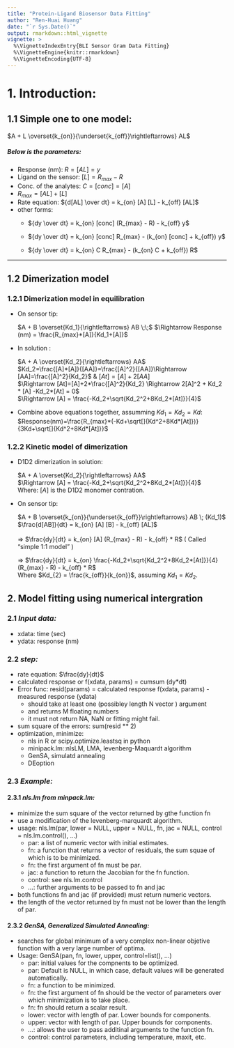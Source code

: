 ```yaml
---
title: "Protein-Ligand Biosensor Data Fitting"
author: "Ren-Huai Huang"
date: "`r Sys.Date()`"
output: rmarkdown::html_vignette
vignette: >
  %\VignetteIndexEntry{BLI Sensor Gram Data Fitting}
  %\VignetteEngine{knitr::rmarkdown}
  %\VignetteEncoding{UTF-8}
---
```


# 1. Introduction: 
## 1.1 Simple one to one model:  

$A + L \overset{k_{on}}{\underset{k_{off}}\rightleftarrows} AL$  

##### Below is the parameters:    

* Response (nm): $R = [AL] = y$    
* Ligand on the sensor: $[L] = R_{max} - R$  
* Conc. of the analytes: $C = [conc] = [A]$  
* $R_{max} = [AL] + [L]$  
* Rate equation: ${d[AL] \over dt} = k_{on}  [A]  [L] - k_{off}  [AL]$
* other forms: 
    + ${dy \over dt} = k_{on} [conc] (R_{max} - R) - k_{off}  y$  

    + ${dy \over dt} = k_{on} [conc] R_{max} - (k_{on} [conc] + k_{off})  y$ 

    + ${dy \over dt} = k_{on} C R_{max} - (k_{on} C + k_{off})  R$ 

-----

## 1.2 Dimerization model 
### 1.2.1 Dimerization model in equilibration

<ul>    
<li>On sensor tip:</li>      
  $A + B \overset{Kd_1}{\rightleftarrows} AB \;\;$   $\Rightarrow Response (nm) = \frac{R_{max}*[A]}{Kd_1+[A]}$   

<li>In solution :</li>     
  $A + A \overset{Kd_2}{\rightleftarrows} AA$  
  $Kd_2=\frac{[A]*[A]}{[AA]}=\frac{[A]^2}{[AA]}\Rightarrow [AA]=\frac{[A]^2}{Kd_2}$ & $[At] = [A] + 2[AA]$    
  $\Rightarrow [At]=[A]+2*\frac{[A]^2}{Kd_2} \Rightarrow 2[A]^2 + Kd_2 * [A] -Kd_2*[At] = 0$     
  $\Rightarrow [A] = \frac{-Kd_2+\sqrt{Kd_2^2+8Kd_2*[At]}}{4}$  

<li>Combine above equations together, assumming $Kd_1 = Kd_2 = Kd$:</li>   
  $Response(nm)=\frac{R_{max}*(-Kd+\sqrt[]{Kd^2+8Kd*[At]})}{3Kd+\sqrt[]{Kd^2+8Kd*[At]}}$     
</ul>    


### 1.2.2 Kinetic model of dimerization
<ul>
<li>D1D2 dimerization in solution: </li>     
  $A + A \overset{Kd_2}{\rightleftarrows} AA$   
  $\Rightarrow [A] = \frac{-Kd_2+\sqrt{Kd_2^2+8Kd_2*[At]}}{4}$     
  Where: $[A]$ is the D1D2 monomer contration.   
  
<li>On sensor tip: </li>
     
  $A + B \overset{k_{on}}{\underset{k_{off}}\rightleftarrows} AB \; (Kd_1)$    
  $\frac{d[AB]}{dt} = k_{on} [A] [B] - k_{off} [AL]$  <br/>  
  $\Rightarrow$
   $\frac{dy}{dt} = k_{on} [A] (R_{max} - R) - k_{off} * R$      ( Called "simple 1:1 model" )
  
  $\Rightarrow$
   $\frac{dy}{dt} = k_{on} \frac{-Kd_2+\sqrt{Kd_2^2+8Kd_2*[At]}}{4} (R_{max} - R) - k_{off} * R$  
   Where $Kd_{2} = \frac{k_{off}}{k_{on}}$, assuming $Kd_1 = Kd_2$. 
   
</ul>  

</font>

## 2. Model fitting using numerical intergration

### 2.1 *Input data: *

* xdata: time (sec)
* ydata: response (nm)

### 2.2 *step:*    

* rate equation: $\frac{dy}{dt}$    
* calculated response or f(xdata, params) = cumsum (dy*dt)   
* Error func: resid(params) = calculated response f(xdata, params) - measured response (ydata)  
    + should take at least one (possibley length N vector ) argument 
    + and returns M floating numbers
    + it must not return NA, NaN or fitting might fail. 
* sum square of the errors: sum(resid ** 2)    
* optimization, minimize:    
    + nls in R or scipy.optimize.leastsq in python    
    + minipack.lm::nlsLM, LMA,  levenberg-Maquardt algorithm    
    + GenSA, simulatd annealing    
    + DEoption    

### 2.3 *Example:* 
#### 2.3.1 *nls.lm from minpack.lm:*         
+ minimize the sum square of the vector returned by gthe function fn     
+ use a modification of the levenberg-marquardt algorithm.     
+ usage: nls.lm(par, lower = NULL, upper = NULL, fn, jac = NULL, 
    control = nls.lm.control(), ...)
    - par: a list of numeric vector with initial estimates. 
    - fn: a function that returns a vector of residuals, the sum squae of which is to be minimized.  
    - fn: the first argument of fn must be par. 
    - jac: a function to return the Jacobian for the fn function. 
    - control: see nls.lm.control
    - ...: further arguments to be passed to fn and jac
+ both functions fn and jac (if provided) must return numeric vectors. 
+ the length of the vector returned by fn must not be lower than the length of par. 

#### 2.3.2 *GenSA, Generalized Simulated Annealing:*   

+ searches for global minimum of a very complex non-linear objetive function with a very large number of optima. 
+ Usage: GenSA(pan, fn, lower, upper, control=list(), ...)
    - par: initial values for the compnents to be optimized.   
    - par: Default is NULL, in which case, default values will be generated automatically.   
    - fn: a function to be minimized.     
    - fn: the first argument of fn should be the vector of parameters over which minimization is to take place.   
    - fn: fn should return a scalar result.     
    - lower: vector with length of par. Lower bounds for components.     
    - upper: vector with length of par. Upper bounds for components.     
    - ...: allows the user to pass additinal arguments to the function fn. 
    - control: control parameters, including temperature, maxit, etc.
